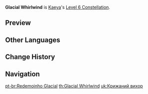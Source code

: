 {{Constellation Infobox
|image       = Constellation Glacial Whirlwind.png
|description = [[Glacial Waltz]] will generate 1 additional icicle, and will regenerate 15 Energy when cast.
|level       = 6
|character   = Kaeya
|utility1    = Energy
}}
'''Glacial Whirlwind''' is [[Kaeya]]'s [[Level 6 Constellation]].
<!--
==Gameplay Notes==
-->
==Preview==
{{Preview
|file=Constellation Glacial Whirlwind
}}

==Other Languages==
{{Other Languages
|en      = Glacial Whirlwind
|zhs     = 轮旋的冰凌
|zhs_rm  = Lúnxuán de Bīnglíng
|zht     = 輪旋的冰凌
|zht_rm  = Lúnxuán de Bīnglíng
|zh_tl   = Spinning Icicle
|ja      = 輪旋の氷
|ja_rm   = Rinsen no Koori
|ja_tl   = Spinning Ice
|ko      = 회전하는 얼음
|ko_rm   = Hoejeonhaneun Eol'eum
|ko_tl   = Spinning Ice
|es      = Torbellino helado
|es_tl   = Frozen Whirlwind
|fr      = Tourbillon glacial
|fr_tl   = Glacial Whirlwind
|ru      = Ледниковый вихрь
|ru_tl   = 
|th      = Glacial Whirlwind
|vi      = Vòng Tròn Băng Giá
|vi_tl   = Icy Circle
|de      = Kreisender Eiszapfen
|de_tl   = Circling Icicle
|id      = Glacial Whirlwind
|pt      = Redemoinho Glacial
|pt_tl   = Glacial Whirlwind
}}

==Change History==
{{Change History|1.0}}

==Navigation==
{{Talent Navbox|Kaeya}}
[[pt-br:Redemoinho Glacial]]
[[th:Glacial Whirlwind]]
[[uk:Крижаний вихор]]